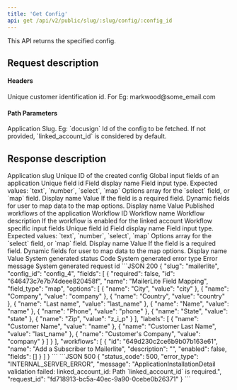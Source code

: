 ```yaml
---
title: 'Get Config'
api: get /api/v2/public/slug/:slug/config/:config_id
---
```


This API returns the specified config.

## Request description
#### Headers 
<ParamField header="linked_account_id" type="string" required>
  Unique customer identification id. For Eg: markwood@some_email.com
</ParamField>

#### Path Parameters
<ParamField path="slug" type="string" required>
  Application Slug. Eg: `docusign`
</ParamField>

<ParamField path="config_id" type="string">
 Id of the config to be fetched. If not provided, `linked_account_id` is considered by default.
</ParamField>

## Response description

<Tabs>
  <Tab title="200">
    <ResponseField name="slug" type="string">
        Application slug
    </ResponseField>
    <ResponseField name="config_id" type="string">
        Unique ID of the created config
    </ResponseField>
    <ResponseField name="fields" type="array">
        Global input fields of an application
        <Expandable title="properties">
            <ResponseField name="id" type="string">
            Unique field id
            </ResponseField>
            <ResponseField name="name" type="string">
            Field display name
            </ResponseField>
            <ResponseField name="type" type="string">
            Field input type. Expected values: `text`, `number`, `select`, `map`
            </ResponseField>
            <ResponseField name="options" type="array">
            Options array for the `select` field, or `map` field. 
            <Expandable title="properties">
                <ResponseField name="name" type="string">
                Display name
                </ResponseField>
                <ResponseField name="value" type="string">
                Value
                </ResponseField>
            </Expandable>
            </ResponseField>
            <ResponseField name="required" type="boolean">
            If the field is a required field.
            </ResponseField>
            <ResponseField name="labels" type="array">
            Dynamic fields for user to map data to the map options.
            <Expandable title="properties">
                <ResponseField name="name" type="string">
                Display name
                </ResponseField>
                <ResponseField name="value" type="string">
                Value
                </ResponseField>
            </Expandable>
            </ResponseField>
        </Expandable>
    </ResponseField>
    <ResponseField name="workflows" type="array">
        Published workflows of the application
        <Expandable title="properties">
            <ResponseField name="id" type="string">
                Workflow ID
            </ResponseField>
            <ResponseField name="name" type="string">
                Workflow name
            </ResponseField>
            <ResponseField name="description" type="string">
                Workflow description
            </ResponseField>
            <ResponseField name="enabled" type="boolean">
            If the workflow is enabled for the linked account
            </ResponseField>
            <ResponseField name="fields" type="array">
                Workflow specific input fields
                <Expandable title="properties">
                    <ResponseField name="id" type="string">
                    Unique field id
                    </ResponseField>
                    <ResponseField name="name" type="string">
                    Field display name
                    </ResponseField>
                    <ResponseField name="type" type="string">
                    Field input type. Expected values: `text`, `number`, `select`, `map`
                    </ResponseField>
                    <ResponseField name="options" type="array">
                    Options array for the `select` field, or `map` field. 
                    <Expandable title="properties">
                        <ResponseField name="name" type="string">
                        Display name
                        </ResponseField>
                        <ResponseField name="value" type="string">
                        Value
                        </ResponseField>
                    </Expandable>
                    </ResponseField>
                    <ResponseField name="required" type="boolean">
                    If the field is a required field.
                    </ResponseField>
                    <ResponseField name="labels" type="array">
                    Dynamic fields for user to map data to the map options.
                    <Expandable title="properties">
                        <ResponseField name="name" type="string">
                        Display name
                        </ResponseField>
                        <ResponseField name="value" type="string">
                        Value
                        </ResponseField>
                    </Expandable>
                    </ResponseField>
                </Expandable>
            </ResponseField>
        </Expandable>
    </ResponseField>
  </Tab>
  <Tab title="500">
    <ResponseField name="status_code" type="integer">
    System generated status Code
    </ResponseField>
    <ResponseField name="error_type" type="string">
    System generated error type
    </ResponseField>
    <ResponseField name="message" type="string">
    Error message
    </ResponseField>
    <ResponseField name="request_id" type="string">
    System generated request id
    </ResponseField>
  </Tab>
</Tabs>

<ResponseExample>
```JSON 200
{
    "slug": "mailerlite",
    "config_id": "config_4",
    "fields": [
        {
            "required": false,
            "id": "646473c7e7b74deee820458f",
            "name": "MailerLite Field Mapping",
            "field_type": "map",
            "options": [
                {
                    "name": "City",
                    "value": "city"
                },
                {
                    "name": "Company",
                    "value": "company"
                },
                {
                    "name": "Country",
                    "value": "country"
                },
                {
                    "name": "Last name",
                    "value": "last_name"
                },
                {
                    "name": "Name",
                    "value": "name"
                },
                {
                    "name": "Phone",
                    "value": "phone"
                },
                {
                    "name": "State",
                    "value": "state"
                },
                {
                    "name": "Zip",
                    "value": "z_i_p"
                }
            ],
            "labels": [
                {
                    "name": "Customer Name",
                    "value": "name"
                },
                {
                    "name": "Customer Last Name",
                    "value": "last_name"
                },
                {
                    "name": "Customer's Company",
                    "value": "company"
                }
            ]
        }
    ],
    "workflows": [
        {
            "id": "649d230c2ce6b9b07b163e61",
            "name": "Add a Subscriber to Mailerlite",
            "description": "",
            "enabled": false,
            "fields": []
        }
    ]
}
```
```JSON 500
{
    "status_code": 500,
    "error_type": "INTERNAL_SERVER_ERROR",
    "message": "ApplicationInstallationDetail validation failed: linked_account_id: Path `linked_account_id` is required.",
    "request_id": "fd718913-bc5a-40ec-9a90-0cebe0b26371"
}
```
</ ResponseExample>